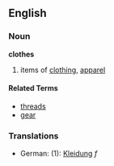 ==English==
===Noun===
'''clothes'''

#items of [[clothing]], [[apparel]]

====Related Terms====
*[[threads]]
*[[gear]]

===Translations===
*German: (1): [[Kleidung]] ''f''